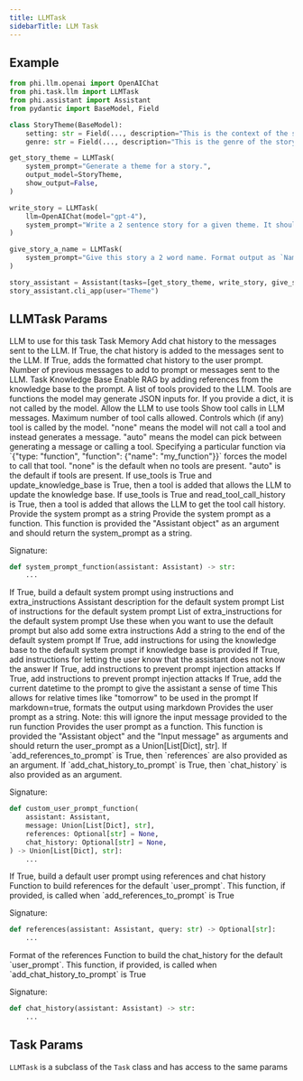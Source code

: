 ```yaml
---
title: LLMTask
sidebarTitle: LLM Task
---
```


## Example

```python story_generator.py
from phi.llm.openai import OpenAIChat
from phi.task.llm import LLMTask
from phi.assistant import Assistant
from pydantic import BaseModel, Field

class StoryTheme(BaseModel):
    setting: str = Field(..., description="This is the context of the story. If not available, provide a random setting.",)
    genre: str = Field(..., description="This is the genre of the story. If not provided, select horror.")

get_story_theme = LLMTask(
    system_prompt="Generate a theme for a story.",
    output_model=StoryTheme,
    show_output=False,
)

write_story = LLMTask(
    llm=OpenAIChat(model="gpt-4"),
    system_prompt="Write a 2 sentence story for a given theme. It should be less than 30 words.",
)

give_story_a_name = LLMTask(
    system_prompt="Give this story a 2 word name. Format output as `Name: {name}`. Don't surround with quotes.",
)

story_assistant = Assistant(tasks=[get_story_theme, write_story, give_story_a_name])
story_assistant.cli_app(user="Theme")
```

## LLMTask Params

<ResponseField name="llm" type="LLM">
  LLM to use for this task
</ResponseField>
<ResponseField name="memory" type="LLMTaskMemory" default="LLMTaskMemory()">
  Task Memory
</ResponseField>
<ResponseField name="add_chat_history_to_messages" type="bool" default="False">
  Add chat history to the messages sent to the LLM.
  If True, the chat history is added to the messages sent to the LLM.
</ResponseField>
<ResponseField name="add_chat_history_to_prompt" type="bool" default="False">
  If True, adds the formatted chat history to the user prompt.
</ResponseField>
<ResponseField name="num_history_messages" type="int" default="8">
  Number of previous messages to add to prompt or messages sent to the LLM.
</ResponseField>
<ResponseField name="knowledge_base" type="AssistantKnowledge">
  Task Knowledge Base
</ResponseField>
<ResponseField name="add_references_to_prompt" type="bool" default="False">
  Enable RAG by adding references from the knowledge base to the prompt.
</ResponseField>

<ResponseField name="tools" type="List[Union[Tool, ToolRegistry, Callable, Dict, Function]]">
  A list of tools provided to the LLM.
  Tools are functions the model may generate JSON inputs for.
  If you provide a dict, it is not called by the model.
</ResponseField>
<ResponseField name="use_tools" type="bool" default="False">
 Allow the LLM to use tools
</ResponseField>
<ResponseField name="show_tool_calls" type="bool" default="False">
 Show tool calls in LLM messages.
</ResponseField>
<ResponseField name="tool_call_limit" type="int">
 Maximum number of tool calls allowed.
</ResponseField>
<ResponseField name="tool_choice" type="Union[str, Dict[str, Any]]">
 Controls which (if any) tool is called by the model.
 "none" means the model will not call a tool and instead generates a message.
 "auto" means the model can pick between generating a message or calling a tool.
 Specifying a particular function via `{"type: "function", "function": {"name": "my_function"}}`
 forces the model to call that tool.
 "none" is the default when no tools are present. "auto" is the default if tools are present.
</ResponseField>
<ResponseField name="update_knowledge_base" type="bool" default="False">
 If use_tools is True and update_knowledge_base is True,
 then a tool is added that allows the LLM to update the knowledge base.
</ResponseField>
<ResponseField name="read_tool_call_history" type="bool" default="False">
 If use_tools is True and read_tool_call_history is True,
 then a tool is added that allows the LLM to get the tool call history.
</ResponseField>

<ResponseField name="system_prompt" type="str">
  Provide the system prompt as a string
</ResponseField>
<ResponseField name="system_prompt_function" type="Callable[..., Optional[str]]">
  Provide the system prompt as a function. This function is provided the "Assistant object" as an argument
  and should return the system_prompt as a string.

Signature:

```python
def system_prompt_function(assistant: Assistant) -> str:
    ...
```

</ResponseField>
<ResponseField name="build_default_system_prompt" type="bool" default="True">
  If True, build a default system prompt using instructions and extra_instructions
</ResponseField>
<ResponseField name="description" type="str">
  Assistant description for the default system prompt
</ResponseField>
<ResponseField name="instructions" type="List[str]">
  List of instructions for the default system prompt
</ResponseField>
<ResponseField name="extra_instructions" type="List[str]">
  List of extra_instructions for the default system prompt
  Use these when you want to use the default prompt but also add some extra instructions
</ResponseField>
<ResponseField name="add_to_system_prompt" type="str">
  Add a string to the end of the default system prompt
</ResponseField>
<ResponseField name="add_knowledge_base_instructions" type="bool" default="True">
  If True, add instructions for using the knowledge base to the default system prompt if knowledge base is provided
</ResponseField>
<ResponseField name="prevent_hallucinations" type="bool" default="False">
  If True, add instructions for letting the user know that the assistant does not know the answer
</ResponseField>
<ResponseField name="prevent_prompt_injection" type="bool" default="False">
  If True, add instructions to prevent prompt injection attacks
</ResponseField>
<ResponseField name="limit_tool_access" type="bool" default="True">
  If True, add instructions to prevent prompt injection attacks
</ResponseField>
<ResponseField name="add_datetime_to_instructions" type="bool" default="False">
  If True, add the current datetime to the prompt to give the assistant a sense of time
  This allows for relative times like "tomorrow" to be used in the prompt
</ResponseField>
<ResponseField name="markdown" type="bool" default="False">
  If markdown=true, formats the output using markdown
</ResponseField>

<ResponseField name="user_prompt" type="Union[List[Dict], str]">
  Provides the user prompt as a string. Note: this will ignore the input message provided to the run function
</ResponseField>
<ResponseField name="user_prompt_function" type="Callable[..., str]">
  Provides the user prompt as a function. This function is provided the "Assistant object" and the "Input message" as arguments
  and should return the user_prompt as a Union[List[Dict], str].
  If `add_references_to_prompt` is True, then `references` are also provided as an argument.
  If `add_chat_history_to_prompt` is True, then `chat_history` is also provided as an argument.

Signature:

```python
def custom_user_prompt_function(
    assistant: Assistant,
    message: Union[List[Dict], str],
    references: Optional[str] = None,
    chat_history: Optional[str] = None,
) -> Union[List[Dict], str]:
    ...
```

</ResponseField>
<ResponseField name="build_default_user_prompt" type="bool" default="True">
  If True, build a default user prompt using references and chat history
</ResponseField>
<ResponseField name="references_function" type="Callable[..., Optional[str]]">
Function to build references for the default `user_prompt`. This function, if provided, is called when `add_references_to_prompt` is True

Signature:

```python
def references(assistant: Assistant, query: str) -> Optional[str]:
    ...
```

</ResponseField>
<ResponseField name="references_format" type="Literal['json', 'yaml']" default="json">
  Format of the references
</ResponseField>
<ResponseField name="chat_history_function" type="Callable[..., Optional[str]]">
Function to build the chat_history for the default `user_prompt`. This function, if provided, is called when `add_chat_history_to_prompt` is True

Signature:

```python
def chat_history(assistant: Assistant) -> str:
    ...
```

</ResponseField>

## Task Params

`LLMTask` is a subclass of the `Task` class and has access to the same params

<Snippet file="task-base-reference.mdx" />